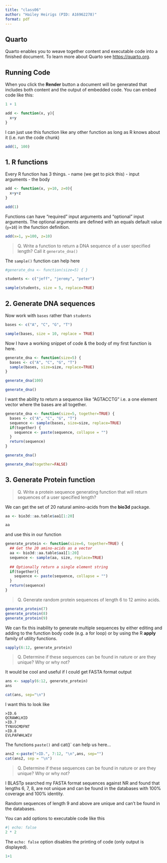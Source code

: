 ```yaml
---
title: "class06"
author: "Hailey Heirigs (PID: A16962278)"
format: pdf
---
```


## Quarto

Quarto enables you to weave together content and executable code into a finished document. To learn more about Quarto see <https://quarto.org>.

## Running Code

When you click the **Render** button a document will be generated that includes both content and the output of embedded code. You can embed code like this:

```r
1 + 1
```


```r
add <- function(x, y){
  x+y
}
```


I can just use this function like any other function as long as R knows about it (i.e. run the code chunk)

```r
add(1, 100)
```

## 1. R functions

Every R function has 3 things. 
- name (we get to pick this)
- input arguments 
- the body 

```r
add <- function(x, y=10, z=0){
  x+y+z
}
```

```r
add(1)
```

Functions can have "required" input arguments and "optional" input arguments. The optional arguments are defined with an equals default value (`y=10`) in the function definition. 

```r
add(x=1, y=100, z=10)
```

> Q. Write a function to return a DNA sequence of a user specified length? Call it `generate_dna()` 

The `sample()` function can help here
```r
#generate_dna <- function(size=5) { }

students <- c("jeff", "jeremy", "peter")

sample(students, size = 5, replace=TRUE)
```

## 2. Generate DNA sequences

Now work with `bases` rather than `students` 

```r
bases <- c("A", "C", "G", "T")

sample(bases, size = 10, replace = TRUE)
```

Now I have a working snippet of code & the body of my first function is here. 

```r
generate_dna <- function(size=5) {
  bases <- c("A", "C", "G", "T")
  sample(bases, size=size, replace=TRUE)
}
```

```r
generate_dna(100)
```

```r
generate_dna()
```

I want the ability to return a sequence like "AGTACCTG" i.e. a one element vector where the bases are all together. 

```r
generate_dna <- function(size=5, together=TRUE) {
  bases <- c("A", "C", "G", "T")
  sequence <- sample(bases, size=size, replace=TRUE)
  if(together) {
    sequence <- paste(sequence, collapse = "")
  }
  return(sequence)
}
```

```r
generate_dna()
```

```r
generate_dna(together=FALSE)
```

## 3. Generate Protein function

> Q. Write a protein sequence generating function that will return sequences of a user specified length? 

We can get the set of 20 natural amino-acids from the **bio3d** package. 

```r
aa <- bio3d::aa.table$aa1[1:20]
```

```r
aa
```

and use this in our function

```r
generate_protein <- function(size=6, together=TRUE) {
  ## Get the 20 amino-acids as a vector
  aa <- bio3d::aa.table$aa1[1:20]
  sequence <- sample(aa, size, replace=TRUE)
  
  ## Optionally return a single element string 
  if(together){
    sequence <- paste(sequence, collapse = "")
  }
  return(sequence)
}
```

> Q. Generate random protein sequences of length 6 to 12 amino acids.

```r
generate_protein(7)
generate_protein(8)
generate_protein(9)
```


We can fix this inability to generate multiple sequences by either editing and adding to the function body code (e.g. a for loop) or by using the R **apply** family of utility functions. 

```r
sapply(6:12, generate_protein)
```

> Q. Determine if these sequences can be found in nature or are they unique? Why or why not? 

It would be cool and useful if I could get FASTA format output

```r
ans <- sapply(6:12, generate_protein)
ans
```

```r
cat(ans, sep="\n")
```
I want this to look like

```
>ID.6
QCRAWKLHID
>ID.7
TYNVGCMDFNT
>ID.8
EVLPAFWHLWIV
```

The functions `paste()` and cat()` can help us here... 

```r
ans2 <-paste(">ID.", 7:12, "\n",ans, sep="")
cat(ans2, sep = "\n")
```

> Q. Determine if these sequences can be found in nature or are they unique? Why or why not? 

I BLASTp searched my FASTA format sequences against NR and found that lengths 6, 7, 8, are not unique and can be found in the databases with 100% coverage and 100% identity. 

Random sequences of length 9 and above are unique and can't be found in the databases. 


You can add options to executable code like this

```r
#| echo: false
2 * 2
```

The `echo: false` option disables the printing of code (only output is displayed).

```r
1+1
```
